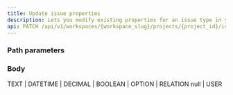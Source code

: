 ```yaml
---
title: Update issue properties
description: Lets you modify existing properties for an issue type in your project.
api: PATCH /api/v1/workspaces/{workspace_slug}/projects/{project_id}/issue-types/{type_id}/issue-properties/{property_id}/
---
```


### Path parameters

<ParamField path="workspace_slug" type="string" required></ParamField>
<ParamField path="project_id" type="string" required></ParamField>
<ParamField path="type_id" type="string" required></ParamField>
<ParamField path="property_id" type="string" required></ParamField>

### Body

<ParamField body="display_name" type="string" required></ParamField>
<ParamField body="description" type="string"></ParamField>
<ParamField body="property_type" type="string" placeholder="TEXT | DATETIME | DECIMAL | BOOLEAN | OPTION | RELATION">
TEXT | DATETIME | DECIMAL | BOOLEAN | OPTION | RELATION
</ParamField>
<ParamField body="relation_type" type="string" placeholder="null | USER">
null | USER
</ParamField>
<ParamField body="default_value" type="string[]"></ParamField>
<ParamField body="validation_rules" type="object"></ParamField>
<ParamField body="is_required" type="boolean"></ParamField>
<ParamField body="is_active" type="boolean"></ParamField>
<ParamField body="is_multi" type="boolean"></ParamField>
